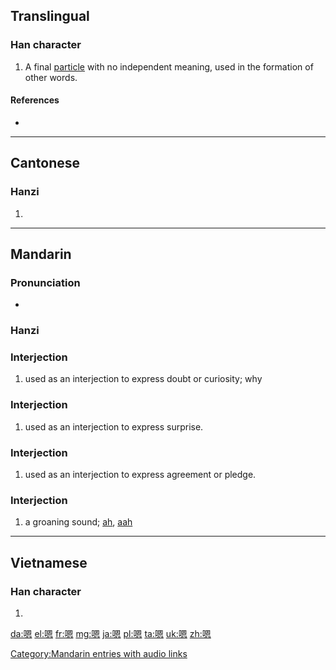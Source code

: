 ==Translingual==

===Han character===
{{Han char|rn=30|rad=口|as=10|sn=13|four=6603<sub>0</sub>|canj=口田大心 (RWKP)|ids=⿰[[口]][[恩]]}}

# A final [[particle]] with no independent meaning, used in the formation of other words.

====References====
* {{Han ref|kx=0204.111|hdz=10668.030|uh=55EF|ud=21999|bh=B6E2|bd=46818}}

----

==Cantonese==

===Hanzi===
{{yue-hanzi|jyut=[[ng2]], [[ng6]]|y=ng2, ng6}}

# {{defn|lang=yue|sort=口10}}

----

==Mandarin==

===Pronunciation===
* {{audio|zh-ng.ogg|audio}}

===Hanzi===
{{cmn-hanzi|pin=[[ńg]] ([[ng2]]), [[ňg]] ([[ng3]]), [[ǹg]] ([[ng4]]), [[ēn]] ([[en1]])|wg=n<sup>2</sup>, ng<sup>2</sup>}}

===Interjection===
{{cmn-interj|ts|pin=ńg|pint=ng2|rs=口10}}

# used as an interjection to express doubt or curiosity; why

===Interjection===
{{cmn-interj|ts|pin=ňg|pint=ng3|rs=口10}}

# used as an interjection to express surprise.

===Interjection===
{{cmn-interj|ts|pin=ǹg|pint=ng4|rs=口10}}

# used as an interjection to express agreement or pledge. 

===Interjection===
{{cmn-interj|ts|pin=[[ēn]]|pint=en1|rs=口10}}

# a groaning sound; [[ah]], [[aah]]

[[Category:Mandarin entries with audio links]]

----

==Vietnamese==

===Han character===
{{vi-hantu|[[ân]]{{rfv-sense}}|rs=口10}}

# {{defn|lang=vi|sort=口10}}

[[da:嗯]]
[[el:嗯]]
[[fr:嗯]]
[[mg:嗯]]
[[ja:嗯]]
[[pl:嗯]]
[[ta:嗯]]
[[uk:嗯]]
[[zh:嗯]]